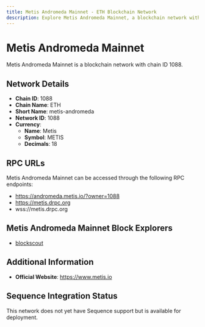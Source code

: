 ```yaml
--- 
title: Metis Andromeda Mainnet - ETH Blockchain Network
description: Explore Metis Andromeda Mainnet, a blockchain network with chain ID 1088. Learn about its native currency, Metis, and how to interact with the network.
---
```


# Metis Andromeda Mainnet

Metis Andromeda Mainnet is a blockchain network with chain ID 1088.

## Network Details

- **Chain ID**: 1088
- **Chain Name**: ETH
- **Short Name**: metis-andromeda
- **Network ID**: 1088
- **Currency**: 
  - **Name**: Metis
  - **Symbol**: METIS
  - **Decimals**: 18

## RPC URLs

Metis Andromeda Mainnet can be accessed through the following RPC endpoints:

- https://andromeda.metis.io/?owner=1088
- https://metis.drpc.org
- wss://metis.drpc.org

## Metis Andromeda Mainnet Block Explorers

- [blockscout](https://andromeda-explorer.metis.io)

## Additional Information

- **Official Website**: https://www.metis.io

## Sequence Integration Status

This network does not yet have Sequence support but is available for deployment.
